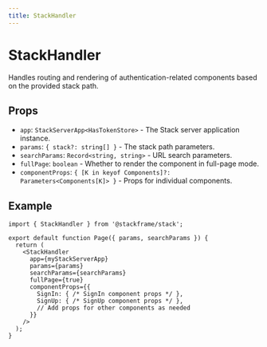 ```yaml
---
title: StackHandler
---
```


# StackHandler

Handles routing and rendering of authentication-related components based on the provided stack path.

## Props

- `app`: `StackServerApp<HasTokenStore>` - The Stack server application instance.
- `params`: `{ stack?: string[] }` - The stack path parameters.
- `searchParams`: `Record<string, string>` - URL search parameters.
- `fullPage`: `boolean` - Whether to render the component in full-page mode.
- `componentProps`: `{ [K in keyof Components]?: Parameters<Components[K]> }` - Props for individual components.

## Example

```tsx
import { StackHandler } from '@stackframe/stack';

export default function Page({ params, searchParams }) {
  return (
    <StackHandler
      app={myStackServerApp}
      params={params}
      searchParams={searchParams}
      fullPage={true}
      componentProps={{
        SignIn: { /* SignIn component props */ },
        SignUp: { /* SignUp component props */ },
        // Add props for other components as needed
      }}
    />
  );
}
```